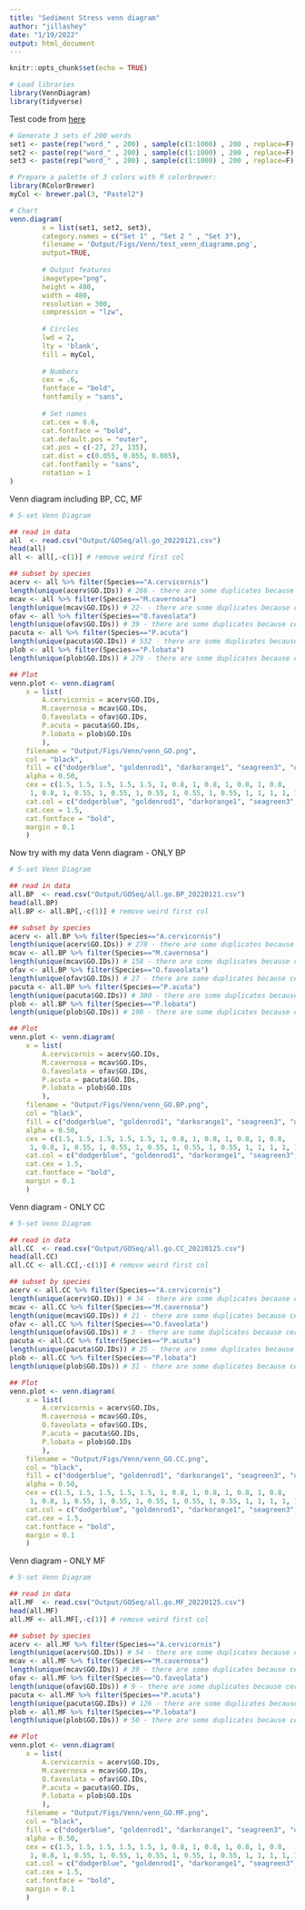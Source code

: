 ```yaml
---
title: "Sediment Stress venn diagram"
author: "jillashey"
date: "1/19/2022"
output: html_document
---
```


```r
knitr::opts_chunk$set(echo = TRUE)

# Load libraries
library(VennDiagram)
library(tidyverse)
```

Test code from [here](https://www.r-graph-gallery.com/14-venn-diagramm.html)
```r
# Generate 3 sets of 200 words
set1 <- paste(rep("word_" , 200) , sample(c(1:1000) , 200 , replace=F) , sep="")
set2 <- paste(rep("word_" , 200) , sample(c(1:1000) , 200 , replace=F) , sep="")
set3 <- paste(rep("word_" , 200) , sample(c(1:1000) , 200 , replace=F) , sep="")

# Prepare a palette of 3 colors with R colorbrewer:
library(RColorBrewer)
myCol <- brewer.pal(3, "Pastel2")

# Chart
venn.diagram(
        x = list(set1, set2, set3),
        category.names = c("Set 1" , "Set 2 " , "Set 3"),
        filename = 'Output/Figs/Venn/test_venn_diagramm.png',
        output=TRUE,
        
        # Output features
        imagetype="png",
        height = 480,
        width = 480,
        resolution = 300,
        compression = "lzw",
        
        # Circles
        lwd = 2,
        lty = 'blank',
        fill = myCol,
        
        # Numbers
        cex = .6,
        fontface = "bold",
        fontfamily = "sans",
        
        # Set names
        cat.cex = 0.6,
        cat.fontface = "bold",
        cat.default.pos = "outer",
        cat.pos = c(-27, 27, 135),
        cat.dist = c(0.055, 0.055, 0.085),
        cat.fontfamily = "sans",
        rotation = 1
)
```

Venn diagram including BP, CC, MF
```r
# 5-set Venn Diagram

## read in data 
all  <- read.csv("Output/GOSeq/all.go_20220121.csv")
head(all)
all <- all[,-c(1)] # remove weird first col

## subset by species 
acerv <- all %>% filter(Species=="A.cervicornis")
length(unique(acerv$GO.IDs)) # 266 - there are some duplicates because certain terms matched to multiple GO slim terms 
mcav <- all %>% filter(Species=="M.cavernosa")
length(unique(mcav$GO.IDs)) # 22- - there are some duplicates because certain terms matched to multiple GO slim terms 
ofav <- all %>% filter(Species=="O.faveolata")
length(unique(ofav$GO.IDs)) # 39 - there are some duplicates because certain terms matched to multiple GO slim terms 
pacuta <- all %>% filter(Species=="P.acuta") 
length(unique(pacuta$GO.IDs)) # 532 - there are some duplicates because certain terms matched to multiple GO slim terms 
plob <- all %>% filter(Species=="P.lobata") 
length(unique(plob$GO.IDs)) # 279 - there are some duplicates because certain terms matched to multiple GO slim terms 

## Plot 
venn.plot <- venn.diagram(
	x = list(
		A.cervicornis = acerv$GO.IDs,
		M.cavernosa = mcav$GO.IDs,
		O.faveolata = ofav$GO.IDs,
		P.acuta = pacuta$GO.IDs,
		P.lobata = plob$GO.IDs
		),
	filename = "Output/Figs/Venn/venn_GO.png",
	col = "black",
	fill = c("dodgerblue", "goldenrod1", "darkorange1", "seagreen3", "orchid3"),
	alpha = 0.50,
	cex = c(1.5, 1.5, 1.5, 1.5, 1.5, 1, 0.8, 1, 0.8, 1, 0.8, 1, 0.8,
	 1, 0.8, 1, 0.55, 1, 0.55, 1, 0.55, 1, 0.55, 1, 0.55, 1, 1, 1, 1, 1, 1.5),
	cat.col = c("dodgerblue", "goldenrod1", "darkorange1", "seagreen3", "orchid3"),
	cat.cex = 1.5,
	cat.fontface = "bold",
	margin = 0.1
	)
```

Now try with my data 
Venn diagram - ONLY BP
```r
# 5-set Venn Diagram

## read in data 
all.BP  <- read.csv("Output/GOSeq/all.go.BP_20220121.csv")
head(all.BP)
all.BP <- all.BP[,-c(1)] # remove weird first col

## subset by species 
acerv <- all.BP %>% filter(Species=="A.cervicornis")
length(unique(acerv$GO.IDs)) # 278 - there are some duplicates because certain terms matched to multiple GO slim terms 
mcav <- all.BP %>% filter(Species=="M.cavernosa")
length(unique(mcav$GO.IDs)) # 158 - there are some duplicates because certain terms matched to multiple GO slim terms 
ofav <- all.BP %>% filter(Species=="O.faveolata")
length(unique(ofav$GO.IDs)) # 27 - there are some duplicates because certain terms matched to multiple GO slim terms 
pacuta <- all.BP %>% filter(Species=="P.acuta") 
length(unique(pacuta$GO.IDs)) # 380 - there are some duplicates because certain terms matched to multiple GO slim terms 
plob <- all.BP %>% filter(Species=="P.lobata") 
length(unique(plob$GO.IDs)) # 198 - there are some duplicates because certain terms matched to multiple GO slim terms 

## Plot 
venn.plot <- venn.diagram(
	x = list(
		A.cervicornis = acerv$GO.IDs,
		M.cavernosa = mcav$GO.IDs,
		O.faveolata = ofav$GO.IDs,
		P.acuta = pacuta$GO.IDs,
		P.lobata = plob$GO.IDs
		),
	filename = "Output/Figs/Venn/venn_GO.BP.png",
	col = "black",
	fill = c("dodgerblue", "goldenrod1", "darkorange1", "seagreen3", "orchid3"),
	alpha = 0.50,
	cex = c(1.5, 1.5, 1.5, 1.5, 1.5, 1, 0.8, 1, 0.8, 1, 0.8, 1, 0.8,
	 1, 0.8, 1, 0.55, 1, 0.55, 1, 0.55, 1, 0.55, 1, 0.55, 1, 1, 1, 1, 1, 1.5),
	cat.col = c("dodgerblue", "goldenrod1", "darkorange1", "seagreen3", "orchid3"),
	cat.cex = 1.5,
	cat.fontface = "bold",
	margin = 0.1
	)
```

Venn diagram - ONLY CC
```r
# 5-set Venn Diagram

## read in data 
all.CC  <- read.csv("Output/GOSeq/all.go.CC_20220125.csv")
head(all.CC)
all.CC <- all.CC[,-c(1)] # remove weird first col

## subset by species 
acerv <- all.CC %>% filter(Species=="A.cervicornis")
length(unique(acerv$GO.IDs)) # 34 - there are some duplicates because certain terms matched to multiple GO slim terms 
mcav <- all.CC %>% filter(Species=="M.cavernosa")
length(unique(mcav$GO.IDs)) # 21 - there are some duplicates because certain terms matched to multiple GO slim terms 
ofav <- all.CC %>% filter(Species=="O.faveolata")
length(unique(ofav$GO.IDs)) # 3 - there are some duplicates because certain terms matched to multiple GO slim terms 
pacuta <- all.CC %>% filter(Species=="P.acuta") 
length(unique(pacuta$GO.IDs)) # 25 - there are some duplicates because certain terms matched to multiple GO slim terms 
plob <- all.CC %>% filter(Species=="P.lobata") 
length(unique(plob$GO.IDs)) # 31 - there are some duplicates because certain terms matched to multiple GO slim terms 

## Plot 
venn.plot <- venn.diagram(
	x = list(
		A.cervicornis = acerv$GO.IDs,
		M.cavernosa = mcav$GO.IDs,
		O.faveolata = ofav$GO.IDs,
		P.acuta = pacuta$GO.IDs,
		P.lobata = plob$GO.IDs
		),
	filename = "Output/Figs/Venn/venn_GO.CC.png",
	col = "black",
	fill = c("dodgerblue", "goldenrod1", "darkorange1", "seagreen3", "orchid3"),
	alpha = 0.50,
	cex = c(1.5, 1.5, 1.5, 1.5, 1.5, 1, 0.8, 1, 0.8, 1, 0.8, 1, 0.8,
	 1, 0.8, 1, 0.55, 1, 0.55, 1, 0.55, 1, 0.55, 1, 0.55, 1, 1, 1, 1, 1, 1.5),
	cat.col = c("dodgerblue", "goldenrod1", "darkorange1", "seagreen3", "orchid3"),
	cat.cex = 1.5,
	cat.fontface = "bold",
	margin = 0.1
	)
```

Venn diagram - ONLY MF
```r
# 5-set Venn Diagram

## read in data 
all.MF  <- read.csv("Output/GOSeq/all.go.MF_20220125.csv")
head(all.MF)
all.MF <- all.MF[,-c(1)] # remove weird first col

## subset by species 
acerv <- all.MF %>% filter(Species=="A.cervicornis")
length(unique(acerv$GO.IDs)) # 54 - there are some duplicates because certain terms matched to multiple GO slim terms 
mcav <- all.MF %>% filter(Species=="M.cavernosa")
length(unique(mcav$GO.IDs)) # 39 - there are some duplicates because certain terms matched to multiple GO slim terms 
ofav <- all.MF %>% filter(Species=="O.faveolata")
length(unique(ofav$GO.IDs)) # 9 - there are some duplicates because certain terms matched to multiple GO slim terms 
pacuta <- all.MF %>% filter(Species=="P.acuta") 
length(unique(pacuta$GO.IDs)) # 126 - there are some duplicates because certain terms matched to multiple GO slim terms 
plob <- all.MF %>% filter(Species=="P.lobata") 
length(unique(plob$GO.IDs)) # 50 - there are some duplicates because certain terms matched to multiple GO slim terms 

## Plot 
venn.plot <- venn.diagram(
	x = list(
		A.cervicornis = acerv$GO.IDs,
		M.cavernosa = mcav$GO.IDs,
		O.faveolata = ofav$GO.IDs,
		P.acuta = pacuta$GO.IDs,
		P.lobata = plob$GO.IDs
		),
	filename = "Output/Figs/Venn/venn_GO.MF.png",
	col = "black",
	fill = c("dodgerblue", "goldenrod1", "darkorange1", "seagreen3", "orchid3"),
	alpha = 0.50,
	cex = c(1.5, 1.5, 1.5, 1.5, 1.5, 1, 0.8, 1, 0.8, 1, 0.8, 1, 0.8,
	 1, 0.8, 1, 0.55, 1, 0.55, 1, 0.55, 1, 0.55, 1, 0.55, 1, 1, 1, 1, 1, 1.5),
	cat.col = c("dodgerblue", "goldenrod1", "darkorange1", "seagreen3", "orchid3"),
	cat.cex = 1.5,
	cat.fontface = "bold",
	margin = 0.1
	)
```















